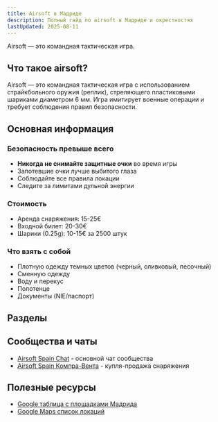```yaml
---
title: Airsoft в Мадриде
description: Полный гайд по airsoft в Мадриде и окрестностях
lastUpdated: 2025-08-11
---
```



Airsoft — это командная тактическая игра.

## Что такое airsoft?

Airsoft — это командная тактическая игра с использованием страйкбольного оружия (реплик), стреляющего пластиковыми шариками диаметром 6 мм. Игра имитирует военные операции и требует соблюдения правил безопасности.

## Основная информация

### Безопасность превыше всего
- **Никогда не снимайте защитные очки** во время игры
- Запотевшие очки лучше выбитого глаза
- Соблюдайте все правила локации
- Следите за лимитами дульной энергии

### Стоимость
- Аренда снаряжения: 15-25€
- Входной билет: 20-30€
- Шарики (0.25g): 10-15€ за 2500 штук

### Что взять с собой
- Плотную одежду темных цветов (черный, оливковый, песочный)
- Сменную одежду
- Воду и перекус
- Полотенце
- Документы (NIE/паспорт)

## Разделы

<CardGrid>
<LinkCard
  title="Airsoft площадки"
  description="Список проверенных площадок в Мадриде и окрестностях"
  href="/spare-time/airsoft/venues"
/>
<LinkCard
  title="Оружейная лицензия"
  description="Как получить tarjeta de armas 4ª для собственной реплики"
  href="/spare-time/airsoft/permit"
/>
<LinkCard
  title="Снаряжение и экипировка"
  description="Что нужно знать о покупке и использовании снаряжения"
  href="/spare-time/airsoft/equipment"
/>
</CardGrid>

## Сообщества и чаты

- [Airsoft Spain Chat](https://t.me/airsoftspainchat) - основной чат сообщества
- [Airsoft Spain Компра-Вента](https://t.me/AirsoftspainCompraVenta) - купля-продажа снаряжения

## Полезные ресурсы

- [Google таблица с площадками Мадрида](https://docs.google.com/spreadsheets/d/11P0-bq-s59dOfmWRJCCL1yniz2YDerRnP3097sogR4o)
- [Google Maps список локаций](https://maps.app.goo.gl/FC5Ys5a9DSUonH9B8)

